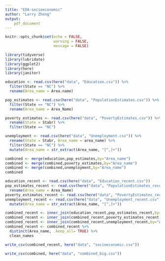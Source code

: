 ```yaml
---
title: "EDA-socioeconomic"
author: "Larry Zheng"
output: 
    pdf_document
---
```


```r
knitr::opts_chunk$set(echo = FALSE, 
                      warning = FALSE, 
                      message = FALSE)
```

```r
library(tidyverse)
library(lubridate)
library(ggplot2)
library(here)
library(janitor)
```

```r
education <- read.csv(here("data", "Education.csv")) %>%
  filter(State == "NC") %>%
  rename(Area_name = Area.name)

pop_estimates <- read.csv(here("data", "PopulationEstimates.csv")) %>%
  filter(State == "NC") %>%
  rename(Area_name = Area_Name)

poverty_estimates <- read.csv(here("data", "PovertyEstimates.csv")) %>%
  rename(State = Stabr) %>%
  filter(State == "NC")

unemployment <- read.csv(here("data", "Unemployment.csv")) %>%
  rename(State = Stabr, Area_name = area_name) %>%
  filter(State == "NC") %>%
  mutate(Area_name = str_extract(Area_name, "[^,]+"))
```

```r
combined <- merge(education,pop_estimates,by="Area_name")
combined <- merge(combined,poverty_estimates,by="Area_name")
combined <- merge(combined,unemployment,by="Area_name")
combined
```


```r
education_recent <- read.csv(here("data", "Education_recent.csv"))
pop_estimates_recent <- read.csv(here("data", "PopulationEstimates_recent.csv")) %>%
  rename(Area_name = Area_Name)
poverty_estimates_recent <- read.csv(here("data", "PovertyEstimates_recent.csv"))
unemployment_recent <- read.csv(here("data", "Unemployment_recent.csv")) %>%
  mutate(Area_name = str_extract(Area_name, "[^,]+"))
```

```r
combined_recent <- inner_join(education_recent,pop_estimates_recent,by="Area_name")
combined_recent <- inner_join(combined_recent,poverty_estimates_recent,by="Area_name")
combined_recent <- inner_join(combined_recent,unemployment_recent,by="Area_name")
combined_recent <- combined_recent %>%
  distinct(Area_name, .keep_all= TRUE) %>%
  clean_names
```

```r
write_csv(combined_recent, here("data", "socioeconomic.csv"))
```


```r
write_csv(combined, here("data", "combined_big.csv"))
```
